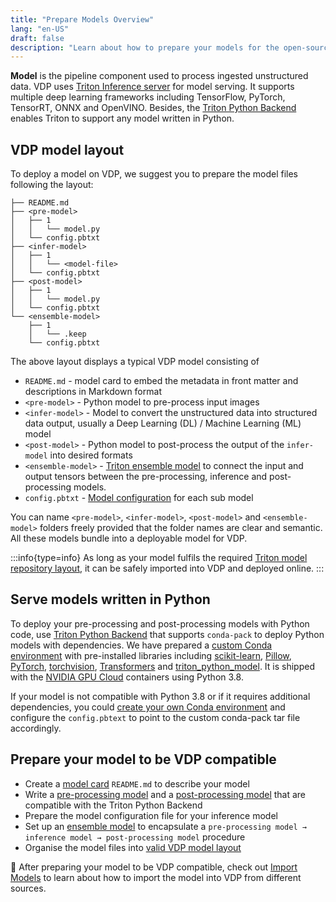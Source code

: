 ```yaml
---
title: "Prepare Models Overview"
lang: "en-US"
draft: false
description: "Learn about how to prepare your models for the open-source unstructured data ETL tool VDP https://github.com/instill-ai/vdp"
---
```


**Model** is the pipeline component used to process ingested unstructured data. VDP uses [Triton Inference server](https://github.com/triton-inference-server/server) for model serving. It supports multiple deep learning frameworks including TensorFlow, PyTorch, TensorRT, ONNX and OpenVINO.
Besides, the [Triton Python Backend](https://github.com/triton-inference-server/python_backend) enables Triton to support any model written in Python.

## VDP model layout

To deploy a model on VDP, we suggest you to prepare the model files following the layout:

```shellscript
├── README.md
├── <pre-model>
│   ├── 1
│   │   └── model.py
│   └── config.pbtxt
├── <infer-model>
│   ├── 1
│   │   └── <model-file>
│   └── config.pbtxt
├── <post-model>
│   ├── 1
│   │   └── model.py 
│   └── config.pbtxt
└── <ensemble-model>
    ├── 1
    │   └── .keep
    └── config.pbtxt
```

The above layout displays a typical VDP model consisting of

- `README.md` - model card to embed the metadata in front matter and descriptions in Markdown format
- `<pre-model>` - Python model to pre-process input images
- `<infer-model>` - Model to convert the unstructured data into structured data output, usually a Deep Learning (DL) / Machine Learning (ML) model
- `<post-model>` - Python model to post-process the output of the `infer-model` into desired formats
- `<ensemble-model>` - [Triton ensemble model](https://docs.nvidia.com/deeplearning/triton-inference-server/user-guide/docs/user_guide/architecture.html#ensemble-models) to connect the input and output tensors between the pre-processing, inference and post-processing models.
- `config.pbtxt` - [Model configuration](https://docs.nvidia.com/deeplearning/triton-inference-server/user-guide/docs/user_guide/model_configuration.html) for each sub model

You can name `<pre-model>`, `<infer-model>`, `<post-model>` and `<ensemble-model>` folders freely provided that the folder names are clear and semantic. All these models bundle into a deployable model for VDP.

:::info{type=info}
As long as your model fulfils the required [Triton model repository layout](https://docs.nvidia.com/deeplearning/triton-inference-server/user-guide/docs/user_guide/model_repository.html), it can be safely imported into VDP and deployed online.
:::

## Serve models written in Python

To deploy your pre-processing and post-processing models with Python code, use [Triton Python Backend](https://github.com/triton-inference-server/python_backend) that supports `conda-pack` to deploy Python models with dependencies.
We have prepared a [custom Conda environment](https://github.com/instill-ai/triton-python-model) with pre-installed libraries including
[scikit-learn](https://github.com/scikit-learn/scikit-learn), [Pillow](https://github.com/python-pillow/Pillow), [PyTorch](https://github.com/pytorch/pytorch), [torchvision](https://pytorch.org/vision/stable/index.html), [Transformers](https://github.com/huggingface/transformers) and [triton_python_model](https://github.com/instill-ai/triton-python-model).
It is shipped with the [NVIDIA GPU Cloud](https://ngc.nvidia.com/) containers using Python 3.8.

If your model is not compatible with Python 3.8 or if it requires additional dependencies, you could [create your own Conda environment](https://github.com/triton-inference-server/python_backend#2-packaging-the-conda-environment) and configure the `config.pbtext` to point to the custom conda-pack tar file accordingly.

## Prepare your model to be VDP compatible

- Create a [model card](model-card) `README.md` to describe your model
- Write a [pre-processing model](pre-processing) and a [post-processing model](post-processing) that are compatible with the Triton Python Backend
- Prepare the model configuration file for your inference model
- Set up an [ensemble model](https://docs.nvidia.com/deeplearning/triton-inference-server/user-guide/docs/user_guide/architecture.html#ensemble-models) to encapsulate a `pre-processing model → inference model → post-processing model` procedure
- Organise the model files into [valid VDP model layout](#vdp-model-layout)

🙌 After preparing your model to be VDP compatible, check out [Import Models](/docs/import-models/overview) to learn about how to import the model into VDP from different sources.
